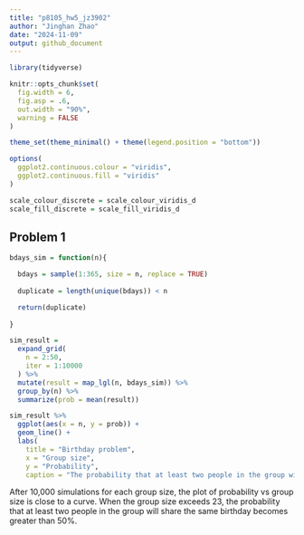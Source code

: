 ```yaml
---
title: "p8105_hw5_jz3902"
author: "Jinghan Zhao"
date: "2024-11-09"
output: github_document
---
```


```r
library(tidyverse)

knitr::opts_chunk$set(
  fig.width = 6,
  fig.asp = .6,
  out.width = "90%",
  warning = FALSE
)

theme_set(theme_minimal() + theme(legend.position = "bottom"))

options(
  ggplot2.continuous.colour = "viridis",
  ggplot2.continuous.fill = "viridis"
)

scale_colour_discrete = scale_colour_viridis_d
scale_fill_discrete = scale_fill_viridis_d
```

## Problem 1

```r
bdays_sim = function(n){

  bdays = sample(1:365, size = n, replace = TRUE)
  
  duplicate = length(unique(bdays)) < n

  return(duplicate)
  
}
```

```r
sim_result = 
  expand_grid(
    n = 2:50,
    iter = 1:10000
  ) %>% 
  mutate(result = map_lgl(n, bdays_sim)) %>% 
  group_by(n) %>% 
  summarize(prob = mean(result))

sim_result %>% 
  ggplot(aes(x = n, y = prob)) +
  geom_line() +
  labs(
    title = "Birthday problem",
    x = "Group size",
    y = "Probability",
    caption = "The probability that at least two people in the group will share a birthday.")
```

After 10,000 simulations for each group size, the plot of probability vs group size is close to a curve. When the group size exceeds 23, the probability that at least two people in the group will share the same birthday becomes greater than 50%.
